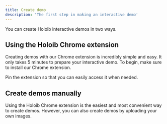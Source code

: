 ```yaml
---
title: Create demo
description: 'The first step in making an interactive demo'
---
```


You can create Holoib interactive demos in two ways.

## Using the Holoib Chrome extension
Creating demos with our Chrome extension is incredibly simple and easy. It only takes 5 minutes to prepare your interactive demo. To begin, make sure to install our Chrome extension.

<Note> Pin the extension so that you can easily access it when needed. </Note>

## Create demos manually
Using the Holoib Chrome extension is the easiest and most convenient way to create demos. However, you can also create demos by uploading your own images.